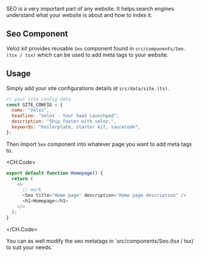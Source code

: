 
<span className="font-ppSB text-white-100">SEO</span> is a very important part of
any website. It helps search engines understand what your website is about and how
to index it.

## Seo Component

Veloz kit provides reusable `Seo` component found in `src/components/Seo.(tsx / tsx)` which can be used to add meta tags to your website.

## Usage

Simply add your site configurations details at `src/data/site.(ts)`.

```js
// your site config data
const SITE_CONFIG = {
  name: "Veloz",
  headline: "Veloz - Your SaaS Launchpad",
  description: "Ship faster with veloz.",
  keywords: "boilerplate, starter kit, saucecode",
};
```

Then import `Seo` component into whatever page you want to add meta tags to.

<CH.Code>

```js app/page.tsx focus=4
export default function Homepage() {
  return (
    <>
      // mark
      <Seo title="Home page" description="Home page description" />
      <h1>Homepage</h1>
    </>
  );
}
```

</CH.Code>

<Callout type="info">
  You can as well modify the seo metatags in `src/components/Seo.(tsx / tsx)` to
  suit your needs.
</Callout>
